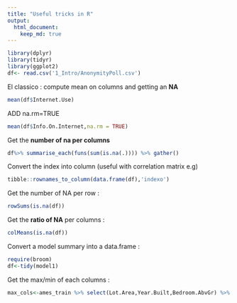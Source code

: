 ```yaml
---
title: "Useful tricks in R"
output:
  html_document:
    keep_md: true
---
```

```r

library(dplyr)
library(tidyr)
library(ggplot2)
df<- read.csv('1_Intro/AnonymityPoll.csv')
```

El classico : compute mean on columns and getting an **NA**

```r
mean(df$Internet.Use)
```
ADD na.rm=TRUE
```r
mean(df$Info.On.Internet,na.rm = TRUE)
```


Get the **number of na per columns**
```r
df%>% summarise_each(funs(sum(is.na(.)))) %>% gather()
```
Convert the index into column (useful with correlation matrix e.g)
```r
tibble::rownames_to_column(data.frame(df),'indexo')
```
Get the number of NA per row :
```r
rowSums(is.na(df))
```

Get the **ratio of NA** per columns :

```r
colMeans(is.na(df))
```

Convert a model summary into a data.frame :
```r
require(broom)
df<-tidy(model1)
```


Get the max/min of each columns :
```r
max_cols<-ames_train %>% select(Lot.Area,Year.Built,Bedroom.AbvGr) %>%  summarise_each(funs(max,min))
```

